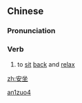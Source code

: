 ==Chinese==
{{zh-forms}}

===Pronunciation===
{{zh-pron
|m=ānzuò
|cat=v
}}

===Verb===
{{zh-verb}}

# {{lb|zh|archaic}} to [[sit]] [[back]] and [[relax]]

[[Category:Mandarin archaic terms|an1zuo4]]

[[zh:安坐]]